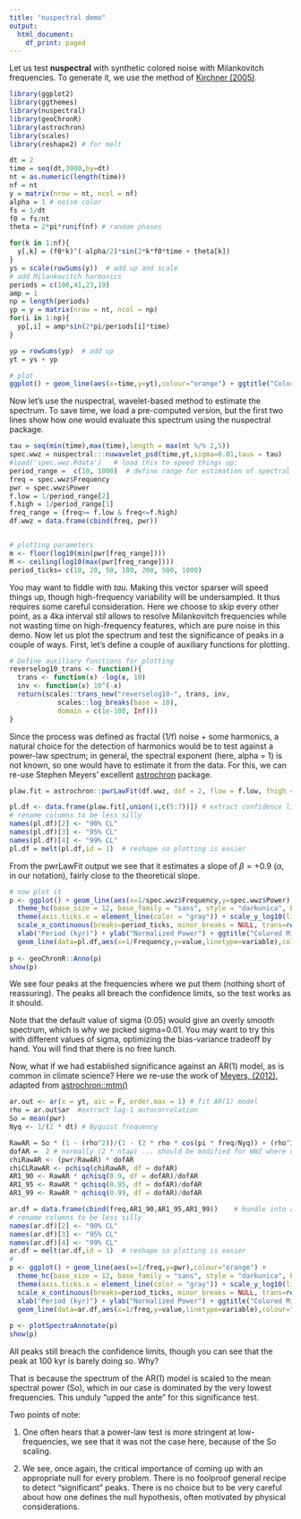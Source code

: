```yaml
---
title: "nuspectral demo"
output:
  html_document:
    df_print: paged
---
```


Let us test **nuspectral** with synthetic colored noise with Milankovitch frequencies.
To generate it, we use the method of [Kirchner (2005)](https://journals.aps.org/pre/abstract/10.1103/PhysRevE.71.066110). 
```r
library(ggplot2)
library(ggthemes)
library(nuspectral)
library(geoChronR)
library(astrochron)
library(scales)
library(reshape2) # for melt

dt = 2
time = seq(dt,3000,by=dt)
nt = as.numeric(length(time))
nf = nt
y = matrix(nrow = nt, ncol = nf)
alpha = 1 # noise color
fs = 1/dt
f0 = fs/nt
theta = 2*pi*runif(nf) # random phases

for(k in 1:nf){
  y[,k] = (f0*k)^(-alpha/2)*sin(2*k*f0*time + theta[k])
}
ys = scale(rowSums(y))  # add up and scale
# add Milankovitch harmonics
periods = c(100,41,23,19)
amp = 1
np = length(periods)
yp = y = matrix(nrow = nt, ncol = np)
for(i in 1:np){
  yp[,i] = amp*sin(2*pi/periods[i]*time)
}

yp = rowSums(yp)  # add up
yt = ys + yp

# plot
ggplot() + geom_line(aes(x=time,y=yt),colour="orange") + ggtitle("Colored Milankovitch noise") + ylab("d18O") + scale_x_continuous(breaks=seq(0,5)) + xlab("Age (ka)") + theme_hc(base_size = 12, base_family = "sans", style = "darkunica", bgcolor = NULL)
```

Now let's use the nuspectral, wavelet-based method to estimate the spectrum. To save time, we load a pre-computed version, but the first two lines show how one would evaluate this spectrum using the nuspectral package. 

```r
tau = seq(min(time),max(time),length = max(nt %/% 2,5))
spec.wwz = nuspectral:::nuwavelet_psd(time,yt,sigma=0.01,taus = tau)
#load('spec.wwz.Rdata')   # load this to speed things up; 
period_range =  c(10, 1000)  # define range for estimation of spectral exponent
freq = spec.wwz$Frequency
pwr = spec.wwz$Power
f.low = 1/period_range[2]
f.high = 1/period_range[1]
freq_range = (freq>= f.low & freq<=f.high)
df.wwz = data.frame(cbind(freq, pwr))


# plotting parameters
m <- floor(log10(min(pwr[freq_range]))) 
M <- ceiling(log10(max(pwr[freq_range]))) 
period_ticks= c(10, 20, 50, 100, 200, 500, 1000)  
```

You may want to fiddle with  *tau*. Making this vector sparser will speed things up, though high-frequency variability will be undersampled. It thus requires some careful consideration. Here we choose to skip every other point, as a 4ka interval stil allows to resolve Milankovitch frequencies while not wasting time on high-frequency features, which are pure noise in this demo. 
Now let us plot the spectrum and test the significance of peaks in a couple of ways.  First, let's define a couple of auxiliary functions for plotting.

```r
# Define auxiliary functions for plotting
reverselog10_trans <- function(){
  trans <- function(x) -log(x, 10)
  inv <- function(x) 10^(-x)
  return(scales::trans_new("reverselog10-", trans, inv, 
            scales::log_breaks(base = 10), 
            domain = c(1e-100, Inf)))
}
```

Since the process was defined as fractal (1/f) noise + some harmonics, a natural choice for the detection of harmonics would be to test against a power-law spectrum; in general, the spectral exponent (here, alpha = 1) is not known, so one would have to estimate it from the data. For this, we can re-use Stephen Meyers' excellent [astrochron](https://www.rdocumentation.org/packages/astrochron) package. 

```r
plaw.fit = astrochron::pwrLawFit(df.wwz, dof = 2, flow = f.low, fhigh = f.high, output = 1, genplot = F)

pl.df <- data.frame(plaw.fit[,union(1,c(5:7))]) # extract confidence limits and pull into dataframe
# rename columns to be less silly
names(pl.df)[2] <- "90% CL"
names(pl.df)[3] <- "95% CL"
names(pl.df)[4] <- "99% CL"
pl.df = melt(pl.df,id = 1)  # reshape so plotting is easier
```
From the pwrLawFit output we see that it estimates a slope of $\beta = +0.9$ ($\alpha$, in our notation), fairly close to the theoretical slope.

```r
# now plot it
p <- ggplot() + geom_line(aes(x=1/spec.wwz$Frequency,y=spec.wwz$Power),colour="orange") + 
  theme_hc(base_size = 12, base_family = "sans", style = "darkunica", bgcolor = NULL) + 
  theme(axis.ticks.x = element_line(color = "gray")) + scale_y_log10(limits = c(10^m,10^M)) + 
  scale_x_continuous(breaks=period_ticks, minor_breaks = NULL, trans=reverselog10_trans(), limits = rev(period_range)) +
  xlab("Period (kyr)") + ylab("Normalized Power") + ggtitle("Colored Milankovitch noise, WWZ, power-law null") +  
  geom_line(data=pl.df,aes(x=1/Frequency,y=value,linetype=variable),colour="white")
  
p <- geoChronR::Anno(p)
show(p)
```

We see four peaks at the frequencies where we put them (nothing short of reassuring). The peaks all breach the confidence limits, so the test works as it should. 

Note that the default value of sigma (0.05) would give an overly smooth spectrum, which is why we picked sigma=0.01. You may want to try this with different values of sigma, optimizing the bias-variance tradeoff by hand. You will find that there is no free lunch.  

Now, what if we had established significance against an AR(1) model, as is common in climate science? Here we re-use the work of  [Meyers, (2012)](https://agupubs.onlinelibrary.wiley.com/doi/full/10.1029/2012PA002307), adapted from [astrochron::mtm()](https://rdrr.io/cran/astrochron/man/mtm.html)

```r
ar.out <- ar(x = yt, aic = F, order.max = 1) # fit AR(1) model
rho = ar.out$ar  #extract lag-1 autocorrelation
So = mean(pwr)
Nyq <- 1/(2 * dt) # Nyquist frequency

RawAR = So * (1 - (rho^2))/(1 - (2 * rho * cos(pi * freq/Nyq)) + (rho^2)) # spectral density
dofAR =  2 # normally (2 * ntap) ... should be modified for WWZ where dof is function of frequency 
chiRawAR <- (pwr/RawAR) * dofAR
chiCLRawAR <- pchisq(chiRawAR, df = dofAR)
AR1_90 <- RawAR * qchisq(0.9, df = dofAR)/dofAR
AR1_95 <- RawAR * qchisq(0.95, df = dofAR)/dofAR
AR1_99 <- RawAR * qchisq(0.99, df = dofAR)/dofAR

ar.df = data.frame(cbind(freq,AR1_90,AR1_95,AR1_99))    # bundle into a dataframe
# rename columns to be less silly
names(ar.df)[2] <- "90% CL"
names(ar.df)[3] <- "95% CL"
names(ar.df)[4] <- "99% CL"
ar.df = melt(ar.df,id = 1)  # reshape so plotting is easier
#
p <- ggplot() + geom_line(aes(x=1/freq,y=pwr),colour="orange") + 
  theme_hc(base_size = 12, base_family = "sans", style = "darkunica", bgcolor = NULL) + 
  theme(axis.ticks.x = element_line(color = "gray")) + scale_y_log10(limits = c(10^m,10^M)) + 
  scale_x_continuous(breaks=period_ticks, minor_breaks = NULL, trans=reverselog10_trans(), limits = rev(period_range)) +
  xlab("Period (kyr)") + ylab("Normalized Power") + ggtitle("Colored Milankovitch noise, WWZ, AR(1) null") +  
  geom_line(data=ar.df,aes(x=1/freq,y=value,linetype=variable),colour="white")
  
p <- plotSpectraAnnotate(p)
show(p)
```

All peaks still breach the confidence limits, though you can see that the peak at 100 kyr is barely doing so. Why?

That is because the spectrum of the AR(1) model is scaled to the mean spectral power (So), which in our case is dominated by the very lowest frequencies.  This unduly "upped the ante" for this significance test. 

Two points of note:

1) One often hears that a power-law test is more stringent at low-frequencies, we see that it was not the case here, because of the So scaling. 

2) We see, once again, the critical importance of coming up with an appropriate null for every problem. There is no foolproof general recipe to detect "significant" peaks. There is no choice but to be very careful about how one defines the null hypothesis, often motivated by physical considerations.  

